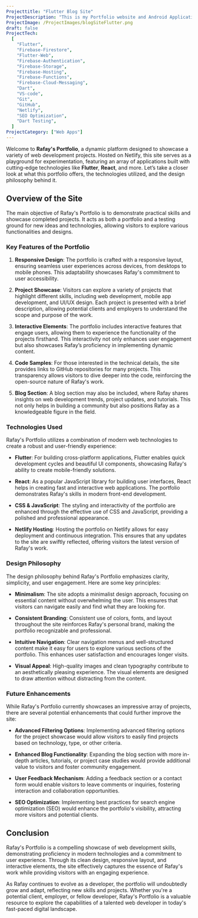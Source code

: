 ```yaml
---
Projecttitle: "Flutter Blog Site"
ProjectDescription: "This is my Portfolio website and Android Application, both developed using Flutter. 🚀"
ProjectImage: /ProjectImages/blogSiteFlutter.png
draft: false
ProjectTech:
  [
    "Flutter",
    "Firebase-Firestore",
    "Flutter-Web",
    "Firebase-Authentication",
    "Firebase-Storage",
    "Firebase-Hosting",
    "Firebase-Functions",
    "Firebase-Cloud-Messaging",
    "Dart",
    "VS-code",
    "Git",
    "GitHub",
    "Netlify",
    "SEO Optimization",
    "Dart Testing",
  ]
ProjectCategory: ["Web Apps"]
---
```


Welcome to **Rafay's Portfolio**, a dynamic platform designed to showcase a variety of web development projects. Hosted on Netlify, this site serves as a playground for experimentation, featuring an array of applications built with cutting-edge technologies like **Flutter**, **React**, and more. Let’s take a closer look at what this portfolio offers, the technologies utilized, and the design philosophy behind it.

## Overview of the Site

The main objective of Rafay's Portfolio is to demonstrate practical skills and showcase completed projects. It acts as both a portfolio and a testing ground for new ideas and technologies, allowing visitors to explore various functionalities and designs.

### Key Features of the Portfolio

1. **Responsive Design**: The portfolio is crafted with a responsive layout, ensuring seamless user experiences across devices, from desktops to mobile phones. This adaptability showcases Rafay's commitment to user accessibility.

2. **Project Showcase**: Visitors can explore a variety of projects that highlight different skills, including web development, mobile app development, and UI/UX design. Each project is presented with a brief description, allowing potential clients and employers to understand the scope and purpose of the work.

3. **Interactive Elements**: The portfolio includes interactive features that engage users, allowing them to experience the functionality of the projects firsthand. This interactivity not only enhances user engagement but also showcases Rafay’s proficiency in implementing dynamic content.

4. **Code Samples**: For those interested in the technical details, the site provides links to GitHub repositories for many projects. This transparency allows visitors to dive deeper into the code, reinforcing the open-source nature of Rafay's work.

5. **Blog Section**: A blog section may also be included, where Rafay shares insights on web development trends, project updates, and tutorials. This not only helps in building a community but also positions Rafay as a knowledgeable figure in the field.

### Technologies Used

Rafay's Portfolio utilizes a combination of modern web technologies to create a robust and user-friendly experience:

- **Flutter**: For building cross-platform applications, Flutter enables quick development cycles and beautiful UI components, showcasing Rafay's ability to create mobile-friendly solutions.

- **React**: As a popular JavaScript library for building user interfaces, React helps in creating fast and interactive web applications. The portfolio demonstrates Rafay's skills in modern front-end development.

- **CSS & JavaScript**: The styling and interactivity of the portfolio are enhanced through the effective use of CSS and JavaScript, providing a polished and professional appearance.

- **Netlify Hosting**: Hosting the portfolio on Netlify allows for easy deployment and continuous integration. This ensures that any updates to the site are swiftly reflected, offering visitors the latest version of Rafay's work.

### Design Philosophy

The design philosophy behind Rafay's Portfolio emphasizes clarity, simplicity, and user engagement. Here are some key principles:

- **Minimalism**: The site adopts a minimalist design approach, focusing on essential content without overwhelming the user. This ensures that visitors can navigate easily and find what they are looking for.

- **Consistent Branding**: Consistent use of colors, fonts, and layout throughout the site reinforces Rafay's personal brand, making the portfolio recognizable and professional.

- **Intuitive Navigation**: Clear navigation menus and well-structured content make it easy for users to explore various sections of the portfolio. This enhances user satisfaction and encourages longer visits.

- **Visual Appeal**: High-quality images and clean typography contribute to an aesthetically pleasing experience. The visual elements are designed to draw attention without distracting from the content.

### Future Enhancements

While Rafay's Portfolio currently showcases an impressive array of projects, there are several potential enhancements that could further improve the site:

- **Advanced Filtering Options**: Implementing advanced filtering options for the project showcase would allow visitors to easily find projects based on technology, type, or other criteria.

- **Enhanced Blog Functionality**: Expanding the blog section with more in-depth articles, tutorials, or project case studies would provide additional value to visitors and foster community engagement.

- **User Feedback Mechanism**: Adding a feedback section or a contact form would enable visitors to leave comments or inquiries, fostering interaction and collaboration opportunities.

- **SEO Optimization**: Implementing best practices for search engine optimization (SEO) would enhance the portfolio's visibility, attracting more visitors and potential clients.

## Conclusion

Rafay's Portfolio is a compelling showcase of web development skills, demonstrating proficiency in modern technologies and a commitment to user experience. Through its clean design, responsive layout, and interactive elements, the site effectively captures the essence of Rafay's work while providing visitors with an engaging experience.

As Rafay continues to evolve as a developer, the portfolio will undoubtedly grow and adapt, reflecting new skills and projects. Whether you're a potential client, employer, or fellow developer, Rafay's Portfolio is a valuable resource to explore the capabilities of a talented web developer in today's fast-paced digital landscape.
